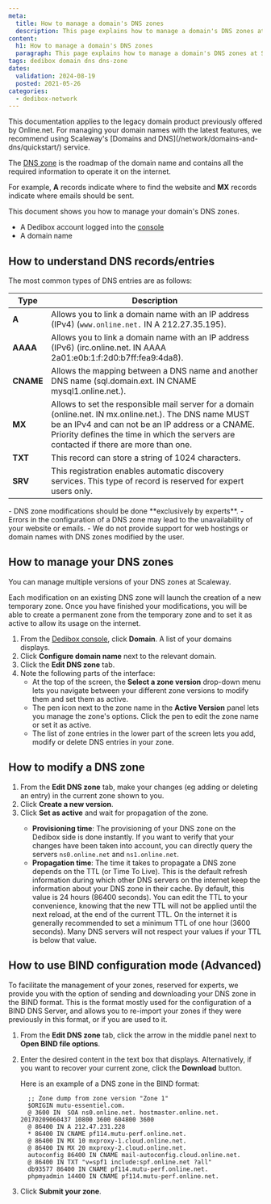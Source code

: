 ```yaml
---
meta:
  title: How to manage a domain's DNS zones
  description: This page explains how to manage a domain's DNS zones at Scaleway Dedibox
content:
  h1: How to manage a domain's DNS zones
  paragraph: This page explains how to manage a domain's DNS zones at Scaleway Dedibox
tags: dedibox domain dns dns-zone 
dates:
  validation: 2024-08-19
  posted: 2021-05-26
categories:
  - dedibox-network
---
```


<Message type="important">
  This documentation applies to the legacy domain product previously offered by Online.net. For managing your domain names with the latest features, we recommend using Scaleway's [Domains and DNS](/network/domains-and-dns/quickstart/) service.
</Message>

The [DNS zone](/dedibox-network/domains/concepts/#dns-zone) is the roadmap of the domain name and contains all the required information to operate it on the internet.

For example, **A** records indicate where to find the website and **MX** records indicate where emails should be sent.

This document shows you how to manage your domain's DNS zones.

<Macro id="requirements" />

- A Dedibox account logged into the [console](https://console.online.net)
- A domain name

## How to understand DNS records/entries

The most common types of DNS entries are as follows:

| Type        | Description     | 
| ----------- | --------------- | 
| **A**       | Allows you to link a domain name with an IP address (IPv4) (`www.online.net.` IN A 212.27.35.195). |
| **AAAA**    | Allows you to link a domain name with an IP address (IPv6) (irc.online.net. IN AAAA 2a01:e0b:1:f:2d0:b7ff:fea9:4da8). |
| **CNAME**   | Allows the mapping between a DNS name and another DNS name (sql.domain.ext. IN CNAME mysql1.online.net.). |
| **MX**      | Allows to set the responsible mail server for a domain (online.net. IN mx.online.net.). The DNS name MUST be an IPv4 and can not be an IP address or a CNAME. Priority defines the time in which the servers are contacted if there are more than one. |
| **TXT**     | This record can store a string of 1024 characters. |
| **SRV**     | This registration enables automatic discovery services. This type of record is reserved for expert users only. |

<Message type="important">
  - DNS zone modifications should be done **exclusively by experts**.
  - Errors in the configuration of a DNS zone may lead to the unavailability of your website or emails.
  - We do not provide support for web hostings or domain names with DNS zones modified by the user.
</Message>

## How to manage your DNS zones

You can manage multiple versions of your DNS zones at Scaleway.

Each modification on an existing DNS zone will launch the creation of a new temporary zone. Once you have finished your modifications, you will be able to create a permanent zone from the temporary zone and to set it as active to allow its usage on the internet.

1. From the [Dedibox console](https://console.online.net), click **Domain**. A list of your domains displays.
2. Click **Configure domain name** next to the relevant domain.
    <Lightbox src="scaleway-domain-configure.webp" alt="" />
3. Click the **Edit DNS zone** tab.
    <Lightbox src="scaleway-edit-dns-zone.webp" alt="" />
4. Note the following parts of the interface:
    - At the top of the screen, the **Select a zone version** drop-down menu lets you navigate between your different zone versions to modify them and set them as active.
    - The pen icon next to the zone name in the **Active Version** panel lets you manage the zone's options. Click the pen to edit the zone name or set it as active.
    - The list of zone entries in the lower part of the screen lets you add, modify or delete DNS entries in your zone.

## How to modify a DNS zone

1. From the **Edit DNS zone** tab, make your changes (eg adding or deleting an entry) in the current zone shown to you.
2. Click **Create a new version**.
3. Click **Set as active** and wait for propagation of the zone.
    <Message type="note">
      * **Provisioning time**: The provisioning of your DNS zone on the Dedibox side is done instantly. If you want to verify that your changes have been taken into account, you can directly query the servers `ns0.online.net` and `ns1.online.net`.
      * **Propagation time**: The time it takes to propagate a DNS zone depends on the TTL (or Time To Live). This is the default refresh information during which other DNS servers on the internet keep the information about your DNS zone in their cache. By default, this value is 24 hours (86400 seconds). You can edit the TTL to your convenience, knowing that the new TTL will not be applied until the next reload, at the end of the current TTL. On the internet it is generally recommended to set a minimum TTL of one hour (3600 seconds). Many DNS servers will not respect your values if your TTL is below that value.
    </Message>

## How to use BIND configuration mode (Advanced)

To facilitate the management of your zones, reserved for experts, we provide you with the option of sending and downloading your DNS zone in the BIND format. This is the format mostly used for the configuration of a BIND DNS Server, and allows you to re-import your zones if they were previously in this format, or if you are used to it.

1. From the **Edit DNS zone** tab, click the arrow in the middle panel next to **Open BIND file options**.
2. Enter the desired content in the text box that displays. Alternatively, if you want to recover your current zone, click the **Download** button.

    Here is an example of a DNS zone in the BIND format:

    ```
      ;; Zone dump from zone version "Zone 1"
      $ORIGIN mutu-essentiel.com.
      @ 3600 IN  SOA ns0.online.net. hostmaster.online.net. 20170209060437 10800 3600 604800 3600
      @ 86400 IN A 212.47.231.228
      * 86400 IN CNAME pf114.mutu-perf.online.net.
      @ 86400 IN MX 10 mxproxy-1.cloud.online.net.
      @ 86400 IN MX 20 mxproxy-2.cloud.online.net.
      autoconfig 86400 IN CNAME mail-autoconfig.cloud.online.net.
      @ 86400 IN TXT "v=spf1 include:spf.online.net ?all"
      db93577 86400 IN CNAME pf114.mutu-perf.online.net.
      phpmyadmin 14400 IN CNAME pf114.mutu-perf.online.net.
    ```
3. Click **Submit your zone**.


